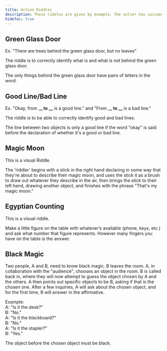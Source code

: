 ```yaml
---
title: Action Riddles
description: These riddles are given by example. The solver has succeeded when they discover the trick and can give examples as well as the riddler.
hideToc: true
---
```


## Green Glass Door

Ex. "There are trees behind the green glass door, but no leaves"

The riddle is to correctly identify what is and what is not behind the green glass door.

<Accordion client:load title="Solution">
  The only things behind the green glass door have pairs of letters in the word.
</Accordion>

## Good Line/Bad Line

Ex. "Okay, from \_**\_ to \_\_** is a good line." and "From \_**\_ to \_\_** is a bad line."

The riddle is to be able to correctly identify good and bad lines.

<Accordion client:load title="Solution">
  The line between two objects is only a good line if the word "okay" is said
  before the declaration of whether it's a good or bad line.
</Accordion>

## Magic Moon

This is a visual Riddle.

<Accordion client:load title="Solution">
  The 'riddler' begins with a stick in the right hand declaring in some way that
  they're about to describe their magic moon, and uses the stick it as a brush
  to draw out whatever they describe in the air, then brings the stick to their
  left hand, drawing another object, and finishes with the phrase "That's my
  magic moon."
</Accordion>

## Egyptian Counting

This is a visual riddle.

<Accordion client:load title="Solution">
  Make a little figure on the table with whatever’s available (phone, keys,
  etc.) and ask what number that figure represents. However many fingers you
  have on the table is the answer.
</Accordion>

## Black Magic

Two people, A and B, need to know black magic. B leaves the room. A, in collaboration with the "audience", chooses an object in the room. B is called back in, where they will now attempt to guess the object chosen by A and the others. A then points out specific objects to be B, asking if that is the chosen one. After a few inquiries, A will ask about the chosen object, and for the first time, B will answer in the affirmative.

Example:<br />
A: "Is it the desk?"<br />
B: "No."<br />
A: "Is it the blackboard?"<br />
B: "No."<br />
A: "Is it the stapler?"<br />
B: "Yes."

<Accordion client:load title="Solution">
  The object before the chosen object must be black.
</Accordion>
